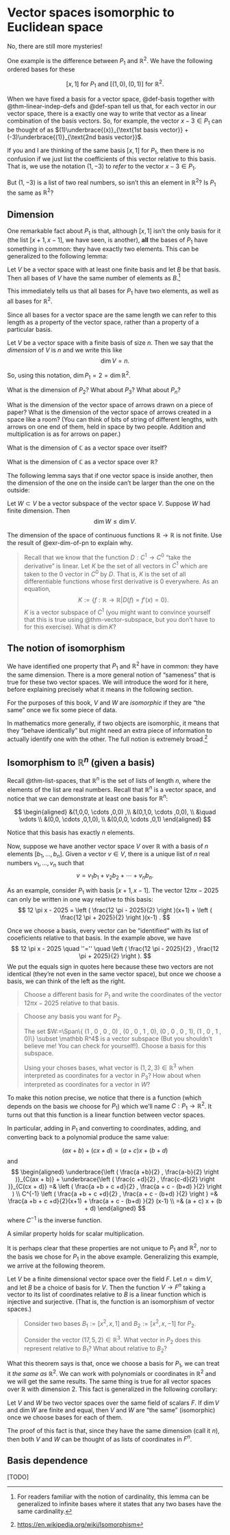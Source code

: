 <!-- the hidden latex block causes errors when rendering to pdf, so we force it only to render to html -->
::: {.content-visible when-format="html"} 

<!-- the following block is for page defs which do not render anything upon definition  -->
::: {.hidden} 
$$
\DeclareMathOperator{\Span}{Span}
$$
:::

:::

# Vector spaces isomorphic to Euclidean space

No, there are still more mysteries!

One example is the difference between $P_1$ and $\mathbb R^2$.
We have the following ordered bases for these

$$
[x,1] \text{ for } P_1 \text{ and } [(1,0),(0,1)] \text{ for } \mathbb R^2.
$$

When we have fixed a basis for a vector space, @def-basis together with @thm-linear-indep-defs and @def-span tell us that, for each vector in our vector space, there is a exactly one way to write that vector as a linear combination of the basis vectors.
So, for example, the vector $x - 3 \in P_1$ can be thought of as $(1)\underbrace{(x)}_{\text{1st basis vector}} + (-3)\underbrace{(1)}_{\text{2nd basis vector}}$.

If you and I are thinking of the same basis $[x,1]$ for $P_1$, then there is no confusion if we just list the coefficients of this vector relative to this basis.
That is, we use the notation $(1,-3)$ to *refer* to the vector $x - 3 \in P_1$.

But $(1,-3)$ is a list of two real numbers, so isn't this an element in $\mathbb R^2$?
Is $P_1$ the same as $\mathbb R^2$?

## Dimension

One remarkable fact about $P_1$ is that, although $[x,1]$ isn't the only basis for it (the list $[x+1, x-1]$, we have seen, is another), **all** the bases of $P_1$ have something in common: they have exactly two elements.
This can be generalized to the following lemma:

::: {#lem-dimension}

Let $V$ be a vector space with at least one finite basis and let $B$ be that basis.
Then all bases of $V$ have the same number of elements as $B$.[^dimension-cardinality]

:::

[^dimension-cardinality]: For readers familiar with the notion of cardinality, this lemma can be generalized to infinite bases where it states that any two bases have the same cardinality.

This immediately tells us that all bases for $P_1$ have two elements, as well as all bases for $\mathbb R^2$.

Since all bases for a vector space are the same length we can refer to this length as a property of the vector space, rather than a property of a particular basis.

::: {#def-dimension}

Let $V$ be a vector space with a finite basis of size $n$.
Then we say that the *dimension* of $V$ is $n$ and we write this like
$$
\dim V = n.
$$

:::

So, using this notation, $\dim P_1 = 2 = \dim \mathbb R^2$.

::: {#exr-dim-of-pn}

What is the dimension of $P_2$?
What about $P_3$?
What about $P_n$?

:::

::: {#exr-dim-of-arrows}

What is the dimension of the vector space of arrows drawn on a piece of paper?
What is the dimension of the vector space of arrows created in a space like a room? (You can think of bits of string of different lengths, with arrows on one end of them, held in space by two people. Addition and multiplication is as for arrows on paper.)

:::

::: {#exr-dim-of-cc}

What is the dimension of $\mathbb C$ as a vector space over itself?

:::

::: {#exr-dim-of-cr}

What is the dimension of $\mathbb C$ as a vector space over $\mathbb R$?

:::

The following lemma says that if one vector space is inside another, then the dimension of the one on the inside can't be larger than the one on the outside:

::: {#lem-subspace-dim-ineq}

Let $W \subset V$ be a vector subspace of the vector space $V$.
Suppose $W$ had finite dimension.
Then
$$
\dim W \leq \dim V.
$$

:::

::: {#exr-dim-of-continuous}

The dimension of the space of continuous functions $\mathbb R \to \mathbb R$ is not finite.
Use the result of @exr-dim-of-pn to explain why.

:::

::: {#exr-dim-of-kernel-of-d}

> Recall that we know that the function $D : C^1 \to C^0$ "take the derivative" is linear.
> Let $K$ be the set of all vectors in $C^1$ which are taken to the 0 vector in $C^0$ by $D$.
> That is, $K$ is the set of all differentiable functions whose first derivative is 0 everywhere.
> As an equation,
> $$
> K := \left\{ f : \mathbb R \to \mathbb R \left| D(f) = f'(x) = 0  \right.\right\}.
> $$
> $K$ is a vector subspace of $C^1$ (you might want to convince yourself that this is true using @thm-vector-subspace, but you don't have to for this exercise).
> What is $\dim K$?

:::

## The notion of isomorphism

We have identified one property that $P_1$ and $\mathbb R^2$ have in common: they have the same dimension.
There is a more general notion of "sameness" that is true for these two vector spaces.
We will introduce the word for it here, before explaining precisely what it means in the following section.

For the purposes of this book, $V$ and $W$ are *isomorphic* if they are "the same" once we fix some piece of data.

In mathematics more generally, if two objects are isomorphic, it means that they "behave identically" but might need an extra piece of information to actually identify one with the other.
The full notion is extremely broad.[^isomorphism-link]

[^isomorphism-link]: [https://en.wikipedia.org/wiki/Isomorphism](https://en.wikipedia.org/wiki/Isomorphism)

## Isomorphism to $\mathbb R^n$ (given a basis)

Recall @thm-list-spaces, that $\mathbb R^n$ is the set of lists of length $n$, where the elements of the list are real numbers.
Recall that $\mathbb R^n$ is a vector space, and notice that we can demonstrate at least one basis for $\mathbb R^n$:

$$
\begin{aligned}
&(1,0,0, \cdots ,0,0) ,\\
&(0,1,0, \cdots ,0,0), \\
&\quad \vdots  \\
&(0,0, \cdots ,0,1,0), \\
&(0,0,0, \cdots ,0,1)
\end{aligned}
$$

Notice that this basis has exactly $n$ elements.

Now, suppose we have another vector space $V$ over $\mathbb R$ with a basis of $n$ elements $[b_1 , \ldots , b_n]$.
Given a vector $v \in V$, there is a unique list of $n$ real numbers $v_1 , \ldots , v_n$ such that
$$
v = v_1 b_1 + v_2 b_2 + \cdots + v_n b_n.
$$

As an example, consider $P_1$ with basis $[x+1,x-1]$.
The vector $12 \pi x - 2025$ can only be written in one way relative to this basis:
$$
12 \pi x - 2025 = \left ( \frac{12 \pi - 2025}{2} \right )(x+1) +  \left ( \frac{12 \pi + 2025}{2} \right )(x-1) .
$$

Once we choose a basis, every vector can be "identified" with its list of cooeficients relative to that basis.
In the example above, we have
$$
12 \pi x - 2025 \quad ''='' \quad \left ( \frac{12 \pi - 2025}{2} , \frac{12 \pi + 2025}{2} \right ).
$$
We put the equals sign in quotes here because these two vectors are not identical (they're not even in the same vector space), but once we choose a basis, we can think of the left as the right.

::: {#exr-standard-basis-p1}
> Choose a different basis for $P_1$ and write the coordinates of the vector $12 \pi x - 2025$ relative to that basis.
:::

::: {#exr-coords-to-vec}
> Choose any basis you want for $P_2$.
> 
> The set $W:=\Span\{ (1 , 0 , 0 , 0) , (0 , 0 , 1 , 0), (0 , 0 , 0 , 1), (1 , 0 , 1 , 0)\} \subset \mathbb R^4$ is a vector subspace (But you shouldn't believe me! You can check for yourself!).
> Choose a basis for this subspace.
> 
> Using your choses bases, what vector is $(1,2,3) \in \mathbb R^3$ when interpreted as coordinates for a vector in $P_3$?
> How about when interpreted as coordinates for a vector in $W$?
:::

To make this notion precise, we notice that there is a function (which depends on the basis we choose for $P_1$) which we'll name $C : P_1 \to \mathbb R^2$.
It turns out that this function is a linear function between vector spaces.

In particular, adding in $P_1$ and converting to coordinates, adding, and converting back to a polynomial produce the same value:

$$
( a x + b ) + (c x + d) = (a + c) x + (b + d)
$$
and
$$
\begin{aligned}
\underbrace{\left ( \frac{a +b}{2} , \frac{a-b}{2} \right )}_{C(ax + b)} + \underbrace{\left ( \frac{c +d}{2} , \frac{c-d}{2} \right )}_{C(cx + d)} 
=& \left ( \frac{a +b + c +d}{2} , \frac{a + c - (b+d) }{2} \right ) \\
C^{-1} \left ( \frac{a +b + c +d}{2} , \frac{a + c - (b+d) }{2} \right ) 
=&  \frac{a +b + c +d}{2}(x+1) +  \frac{a + c - (b+d) }{2} (x-1) \\
=&  (a + c) x + (b + d)
\end{aligned}
$$
where $C^{-1}$ is the inverse function.

A similar property holds for scalar multiplication.

It is perhaps clear that these properties are not unique to $P_1$ and $\mathbb R^2$, nor to the basis we chose for $P_1$ in the above example.
Generalizing this example, we arrive at the following theorem.

::: {#thm-isomorphism-up-to-dim}

Let $V$ be a finite dimensional vector space over the field $F$.
Let $n = \dim V$, and let $B$ be a choice of basis for $V$.
Then the function $V \to F^n$ taking a vector to its list of coordinates relative to $B$ is a linear function which is injective and surjective.
(That is, the function is an isomorphism of vector spaces.)

:::

::: {#exr-basis-nonindependence}
> Consider two bases $B_1 := [x^2 , x , 1]$ and $B_2 := [x^2 , x , -1]$ for $P_2$.
>
> Consider the vector $(17, 5 , 2) \in \mathbb R^3$.
> What vector in $P_2$ does this represent relative to $B_1$?
> What about relative to $B_2$?
:::

What this theorem says is that, once we choose a basis for $P_1$, we can treat it *the same as* $\mathbb R^2$.
We can work with polynomials or coordinates in $\mathbb R^2$ and we will get the same results.
The same thing is true for all vector spaces over $\mathbb R$ with dimension 2.
This fact is generalized in the following corollary:

::: {#cor-vspace-dim}

Let $V$ and $W$ be two vector spaces over the same field of scalars $F$.
If $\dim V$ and $\dim W$ are finite and equal, then $V$ and $W$ are "the same" (isomorphic) once we choose bases for each of them.

:::

The proof of this fact is that, since they have the same dimension (call it $n$), then both $V$ and $W$ can be thought of as lists of coordinates in $F^n$.

<!-- 
::: {#fig-coordinate-add}

```.tikz
%%| filename: coordinate-add
%%| image-width: 50%

\usetikzlibrary{matrix}
\begin{tikzpicture}
  \matrix (m) [matrix of math nodes,row sep=3em,column sep=4em,minimum width=2em] {
     F_t(x) & F(x) \\
     A_t & A \\};
  \path[-stealth]
    (m-1-1) edge node [left] {$\mathcal{B}_X$} (m-2-1)
            edge [double] node [below] {$\mathcal{B}_t$} (m-1-2)
    (m-2-1.east|-m-2-2) edge node [below] {$\mathcal{B}_T$} node [above] {$\exists$} (m-2-2)
    (m-1-2) edge node [right] {$\mathcal{B}_T$} (m-2-2)
            edge [dashed,-] (m-2-1);
\end{tikzpicture}
```
::: -->


## Basis dependence

[TODO]


